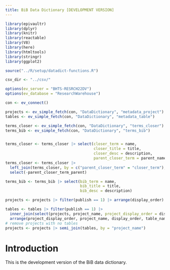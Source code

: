 ```yaml
---
title: BiB Data Dictionary [DEVELOPMENT VERSION]
---
```



```r

library(epivaultr)
library(dplyr)
library(knitr)
library(reactable)
library(V8)
library(here)
library(htmltools)
library(stringr)
library(ggplot2)

source("../R/setup/datadict-functions.R")

csv_dir <- "../csv/"

options(ev_server = "BHTS-RESRCH22DV")
options(ev_database = "ResearchWarehouse")

con <- ev_connect()

projects <- ev_simple_fetch(con, "DataDictionary", "metadata_project")
tables <- ev_simple_fetch(con, "DataDictionary", "metadata_table")

terms_closer <- ev_simple_fetch(con, "DataDictionary", "terms_closer")
terms_bib <- ev_simple_fetch(con, "DataDictionary", "terms_bib")


terms_closer <- terms_closer |> select(closer_term = name,
                                       closer_title = title,
                                       closer_desc = description,
                                       parent_closer_term = parent_name)
terms_closer <- terms_closer |>
  left_join(terms_closer, by = c("parent_closer_term" = "closer_term"), suffix = c("", "_parent")) |>
  select(-parent_closer_term_parent)

terms_bib <- terms_bib |> select(bib_term = name,
                                 bib_title = title,
                                 bib_desc = description)

projects <- projects |> filter(publish == 1) |> arrange(display_order)

tables <- tables |> filter(publish == 1) |>
  inner_join(select(projects, project_name, project_display_order = display_order), by = "project_name") |>
  arrange(project_display_order, project_name, display_order, table_name)
# remove projects with no tables
projects <- projects |> semi_join(tables, by = "project_name")


```




# Introduction

This is the development version of the BiB data dictionary.


